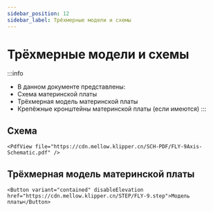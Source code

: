 ```yaml
---
sidebar_position: 12
sidebar_label: Трёхмерные модели и схемы
---
```




# Трёхмерные модели и схемы

:::info
* В данном документе представлены:
* Схема материнской платы
* Трёхмерная модель материнской платы
* Крепёжные кронштейны материнской платы (если имеются)
:::

## Схема

    <PdfView file="https://cdn.mellow.klipper.cn/SCH-PDF/FLY-9Axis-Schematic.pdf" />


## Трёхмерная модель материнской платы

    <Button variant="contained" disableElevation href="https://cdn.mellow.klipper.cn/STEP/FLY-9.step">Модель платы</Button>
